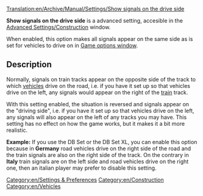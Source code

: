 [[Translation:en/Archive/Manual/Settings/Show signals on the drive side]]

'''Show signals on the drive side''' is a advanced setting, accesible in the [[en/Archive/Manual/Settings/Advanced Settings/Construction#Show signals on_the_drive side|Advanced Settings/Construction]] window.

When enabled, this option makes all signals appear on the same side as is set for vehicles to drive on in [[en/Manual/Game options window#Road vehicles|Game options window]].

== Description ==
Normally, signals on train tracks appear on the opposite side of the track to which [[en/Manual/Base Set/Vehicles/Vehicles|vehicles]] drive on the road, i.e. if you have it set up so that vehicles drive on the left, any signals would appear on the right of the [[en/Manual/Base Set/Vehicles/Trains|train]] track.

With this setting enabled, the situation is reversed and signals appear on the "driving side", i.e.  if you have it set up so that vehicles drive on the left, any signals will also appear on the left of any tracks you may have.
This setting has no effect on how the game works, but it makes it a bit more realistic.

'''Example:''' If you use the DB Set or the DB Set XL, you can enable this option because in '''Germany''' road vehicles drive on the right side of the road and the train signals are also on the right side of the track. On the contrary in '''Italy''' train signals are on the left side and road vehicles drive on the right one, then an italian player may prefer to disable this setting.

[[Category:en/Settings & Preferences]]
[[Category:en/Construction]]
[[Category:en/Vehicles]]